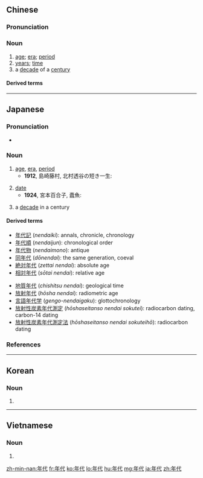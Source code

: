 ==Chinese==
{{zh-forms}}

===Pronunciation===
{{zh-pron
|m=niándài
|c=nin4 doi6
|h=pfs=ngièn-thoi
|mn=nî-tāi
|ma=y
|cat=n
}}

===Noun===
{{zh-noun}}

# [[age]]; [[era]]; [[period]]
# [[years]]; [[time]]
# a [[decade]] of a [[century]]

====Derived terms====
{{zh-der|年代學}}

{{zh-cat|Elementary}}

----

==Japanese==
{{ja-kanjitab|ねん|だい|yomi=on}}

===Pronunciation===
* {{ja-pron|ねんだい|y=o|acc=0|acc_ref=NHK}}

===Noun===
{{ja-noun|ねんだい}}

# [[age]], [[era]], [[period]]
#* '''1912''', 島崎藤村, 北村透谷の短き一生:
#*: {{ja-usex|明治'''年代'''に記憶すべき、大きな出来事の一つは、士族の階級の滅亡である。|めいじ '''ねんだい''' に きおく すべき、 おおきな できごと の ひとつ は、 しぞく の かいきゅう の めつぼう で ある。|If there's one event that one must remember about the Meiji era, it's the downfall of the samurai class.}}
# [[date]]
#* '''1924''', 宮本百合子, 蠹魚:
#*: {{ja-usex|この本の印刷された'''年代'''で見ると、祖父は三十前後の壮年で、末弟が十七八であったらしい。|この ほん の いんさつ された '''ねんだい''' で みる と、 そふ は さん じゅう ぜんご の そうねん で、 ばってい が じゅう なな はち で あった らし.い。|Looking at the date when this book was printed, it seems that my grandfather was around 30 and in the prime of his life, and his younger brother was 17 or 18.}}
# a [[decade]] in a century

====Derived terms====
{{top2}}
* [[年代記]] (''nendaiki''): annals, chronicle, chronology
* [[年代順]] (''nendaijun''): chronological order
* [[年代物]] (''nendaimono''): antique
* [[同年代]] (''dōnendai''): the same generation, coeval
* [[絶対年代]] (''zettai nendai''): absolute age
* [[相対年代]] (''sōtai nendai''): relative age
{{mid2}}
* [[地質年代]] (''chishitsu nendai''): geological time
* [[放射年代]] (''hōsha nendai''): radiometric age
* [[言語年代学]] (''gengo-nendaigaku''): glottochronology
* [[放射性炭素年代測定]] (''hōshaseitanso nendai sokutei''): radiocarbon dating, carbon-14 dating
* [[放射性炭素年代測定法]] (''hōshaseitanso nendai sokuteihō''): radiocarbon dating
{{bottom}}

===References===
<references/>

----

==Korean==
{{ko-hanjatab}}

===Noun===
{{ko-noun|hj|hangeul=년대}}

# {{hanja form of|년대|period of years such as a [[decade]] or [[century]]}}

----

==Vietnamese==
{{vi-hantutab}}

===Noun===
{{vi-hantu}}

# {{han tu form of|niên đại|[[era]]; [[period]]; [[years]]; [[time]]}}

[[zh-min-nan:年代]]
[[fr:年代]]
[[ko:年代]]
[[lo:年代]]
[[hu:年代]]
[[mg:年代]]
[[ja:年代]]
[[zh:年代]]